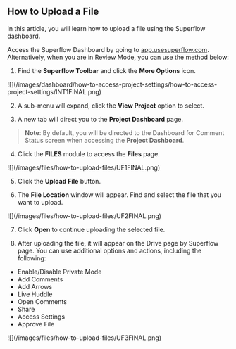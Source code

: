 ## How to Upload a File

In this article, you will learn how to upload a file using the Superflow dashboard.

Access the Superflow Dashboard by going to [app.usesuperflow.com](app.usesuperflow.com). Alternatively, when you are in Review Mode, you can use the method below:

1. Find the **Superflow Toolbar** and click the **More Options** icon.

<Frame>
![](/images/dashboard/how-to-access-project-settings/how-to-access-project-settings/INT1FINAL.png)
</Frame>

2. A sub-menu will expand, click the **View Project** option to select.

3. A new tab will direct you to the **Project Dashboard** page.

> **Note**: By default, you will be directed to the Dashboard for Comment Status screen when accessing the **Project Dashboard**.

4. Click the **FILES** module to access the **Files** page.

<Frame>
![](/images/files/how-to-upload-files/UF1FINAL.png)
</Frame>

5. Click the **Upload File** button.

6. The **File Location** window will appear. Find and select the file that you want to upload.

<Frame>
![](/images/files/how-to-upload-files/UF2FINAL.png)
</Frame>

7. Click **Open** to continue uploading the selected file.

8. After uploading the file, it will appear on the Drive page by Superflow page. You can use additional options and actions, including the following: 

- Enable/Disable Private Mode
- Add Comments
- Add Arrows
- Live Huddle
- Open Comments
- Share
- Access Settings
- Approve File

<Frame>
![](/images/files/how-to-upload-files/UF3FINAL.png)
</Frame>







